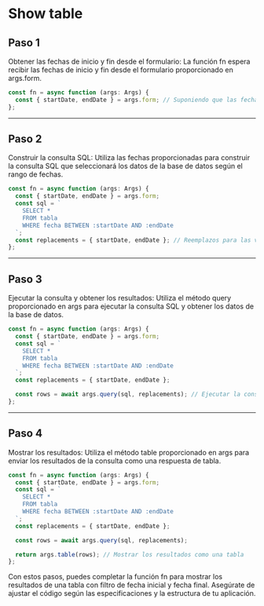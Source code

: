 # Show table

## Paso 1

Obtener las fechas de inicio y fin desde el formulario: La función fn espera recibir las fechas de inicio y fin desde el formulario proporcionado en args.form.

```ts
const fn = async function (args: Args) {
  const { startDate, endDate } = args.form; // Suponiendo que las fechas están en el objeto form
};
```

---

## Paso 2

Construir la consulta SQL: Utiliza las fechas proporcionadas para construir la consulta SQL que seleccionará los datos de la base de datos según el rango de fechas.

```ts
const fn = async function (args: Args) {
  const { startDate, endDate } = args.form;
  const sql = `
    SELECT * 
    FROM tabla 
    WHERE fecha BETWEEN :startDate AND :endDate
  `;
  const replacements = { startDate, endDate }; // Reemplazos para las variables en la consulta
};
```

---

## Paso 3

Ejecutar la consulta y obtener los resultados: Utiliza el método query proporcionado en args para ejecutar la consulta SQL y obtener los datos de la base de datos.

```ts
const fn = async function (args: Args) {
  const { startDate, endDate } = args.form;
  const sql = `
    SELECT * 
    FROM tabla 
    WHERE fecha BETWEEN :startDate AND :endDate
  `;
  const replacements = { startDate, endDate };

  const rows = await args.query(sql, replacements); // Ejecutar la consulta y obtener los resultados
};
```

---

## Paso 4

Mostrar los resultados: Utiliza el método table proporcionado en args para enviar los resultados de la consulta como una respuesta de tabla.

```ts
const fn = async function (args: Args) {
  const { startDate, endDate } = args.form;
  const sql = `
    SELECT * 
    FROM tabla 
    WHERE fecha BETWEEN :startDate AND :endDate
  `;
  const replacements = { startDate, endDate };

  const rows = await args.query(sql, replacements);

  return args.table(rows); // Mostrar los resultados como una tabla
};
```

Con estos pasos, puedes completar la función fn para mostrar los resultados de una tabla con filtro de fecha inicial y fecha final. Asegúrate de ajustar el código según las especificaciones y la estructura de tu aplicación.
